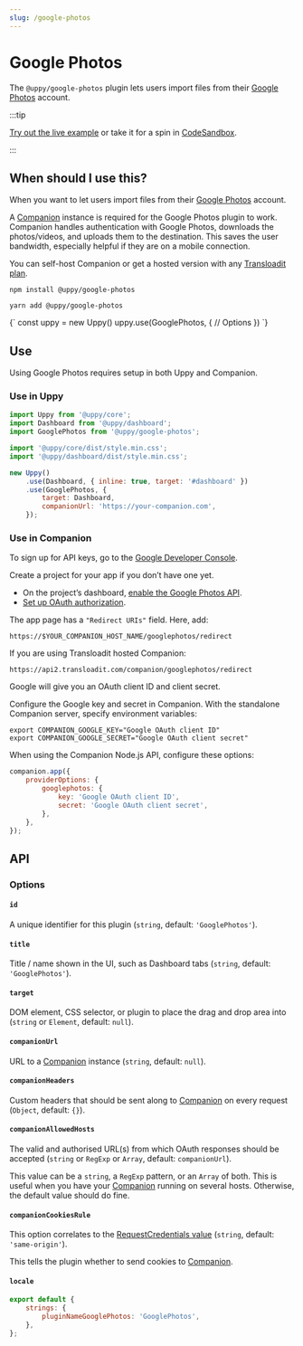 ```yaml
---
slug: /google-photos
---
```




# Google Photos

The `@uppy/google-photos` plugin lets users import files from their
[Google Photos](https://photos.google.com) account.

:::tip

[Try out the live example](/examples) or take it for a spin in
[CodeSandbox](https://codesandbox.io/s/uppy-dashboard-xpxuhd).

:::

## When should I use this?

When you want to let users import files from their
[Google Photos](https://photos.google.com) account.

A [Companion](/docs/companion) instance is required for the Google Photos plugin
to work. Companion handles authentication with Google Photos, downloads the
photos/videos, and uploads them to the destination. This saves the user bandwidth,
especially helpful if they are on a mobile connection.

You can self-host Companion or get a hosted version with any
[Transloadit plan](https://transloadit.com/pricing/).

<Tabs>
  <TabItem value="npm" label="NPM" default>

```shell
npm install @uppy/google-photos
```

  </TabItem>

  <TabItem value="yarn" label="Yarn">

```shell
yarn add @uppy/google-photos
```

  </TabItem>

  <TabItem value="cdn" label="CDN">
    <UppyCdnExample>
      {`
        const uppy = new Uppy()
        uppy.use(GooglePhotos, {
          // Options
        })
      `}
    </UppyCdnExample>
  </TabItem>
</Tabs>

## Use

Using Google Photos requires setup in both Uppy and Companion.

### Use in Uppy

```js {10-13} showLineNumbers
import Uppy from '@uppy/core';
import Dashboard from '@uppy/dashboard';
import GooglePhotos from '@uppy/google-photos';

import '@uppy/core/dist/style.min.css';
import '@uppy/dashboard/dist/style.min.css';

new Uppy()
	.use(Dashboard, { inline: true, target: '#dashboard' })
	.use(GooglePhotos, {
		target: Dashboard,
		companionUrl: 'https://your-companion.com',
	});
```

### Use in Companion

To sign up for API keys, go to the
[Google Developer Console](https://console.developers.google.com/).

Create a project for your app if you don’t have one yet.

- On the project’s dashboard,
  [enable the Google Photos API](https://developers.google.com/photos).
- [Set up OAuth authorization](https://developers.google.com/photos/library/guides/authorization).

The app page has a `"Redirect URIs"` field. Here, add:

```
https://$YOUR_COMPANION_HOST_NAME/googlephotos/redirect
```

If you are using Transloadit hosted Companion:

```
https://api2.transloadit.com/companion/googlephotos/redirect
```

Google will give you an OAuth client ID and client secret.

Configure the Google key and secret in Companion. With the standalone
Companion server, specify environment variables:

```shell
export COMPANION_GOOGLE_KEY="Google OAuth client ID"
export COMPANION_GOOGLE_SECRET="Google OAuth client secret"
```

When using the Companion Node.js API, configure these options:

```js
companion.app({
	providerOptions: {
		googlephotos: {
			key: 'Google OAuth client ID',
			secret: 'Google OAuth client secret',
		},
	},
});
```

## API

### Options

#### `id`

A unique identifier for this plugin (`string`, default: `'GooglePhotos'`).

#### `title`

Title / name shown in the UI, such as Dashboard tabs (`string`, default:
`'GooglePhotos'`).

#### `target`

DOM element, CSS selector, or plugin to place the drag and drop area into
(`string` or `Element`, default: `null`).

#### `companionUrl`

URL to a [Companion](/docs/companion) instance (`string`, default: `null`).

#### `companionHeaders`

Custom headers that should be sent along to [Companion](/docs/companion) on
every request (`Object`, default: `{}`).

#### `companionAllowedHosts`

The valid and authorised URL(s) from which OAuth responses should be accepted
(`string` or `RegExp` or `Array`, default: `companionUrl`).

This value can be a `string`, a `RegExp` pattern, or an `Array` of both. This is
useful when you have your [Companion](/docs/companion) running on several hosts.
Otherwise, the default value should do fine.

#### `companionCookiesRule`

This option correlates to the
[RequestCredentials value](https://developer.mozilla.org/en-US/docs/Web/API/Request/credentials)
(`string`, default: `'same-origin'`).

This tells the plugin whether to send cookies to [Companion](/docs/companion).

#### `locale`

```js
export default {
	strings: {
		pluginNameGooglePhotos: 'GooglePhotos',
	},
};
```
